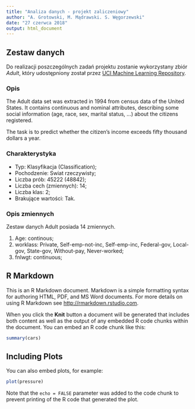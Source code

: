 ```yaml
---
title: "Analiza danych - projekt zaliczeniowy"
author: "A. Grotowski, M. Mądrawski. S. Węgorzewski"
date: "27 czerwca 2018"
output: html_document
---
```


## Zestaw danych
Do realizacji poszczególnych zadań projektu zostanie wykorzystany zbiór *Adult*, który udostępniony został przez [UCI Machine Learning Repository](http://archive.ics.uci.edu/ml/datasets/Adult).

### Opis
The Adult data set was extracted in 1994 from census data of the United States. It contains continuous and nominal attributes, describing some social information (age, race, sex, marital status, ...) about the citizens registered.

The task is to predict whether the citizen's income exceeds fifty thousand dollars a year.

### Charakterystyka
* Typ: Klasyfikacja (Classification);	
* Pochodzenie: Swiat rzeczywisty;
* Liczba prób: 45222 (48842);
* Liczba cech (zmiennych):	14;
* Liczba klas: 2;
* Brakujące wartości:	Tak.


### Opis zmiennych
Zestaw danych Adult posiada 14 zmiennych.

1. Age: continous;  
2. worklass: Private, Self-emp-not-inc, Self-emp-inc, Federal-gov, Local-gov, State-gov, Without-pay, Never-worked;
3. fnlwgt: continuous; 


## R Markdown

This is an R Markdown document. Markdown is a simple formatting syntax for authoring HTML, PDF, and MS Word documents. For more details on using R Markdown see <http://rmarkdown.rstudio.com>.

When you click the **Knit** button a document will be generated that includes both content as well as the output of any embedded R code chunks within the document. You can embed an R code chunk like this:

```r
summary(cars)
```

## Including Plots

You can also embed plots, for example:

```r
plot(pressure)
```

Note that the `echo = FALSE` parameter was added to the code chunk to prevent printing of the R code that generated the plot.
